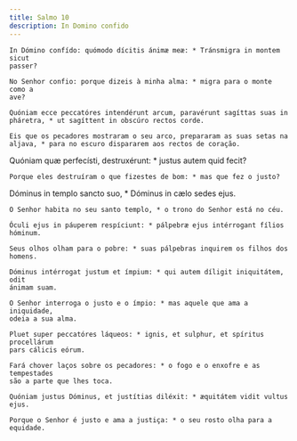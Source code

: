 ```yaml
---
title: Salmo 10
description: In Domino confido
---
```


<div class="side-by-side not-content">

    In Dómino confído: quómodo dícitis ánimæ meæ: * Tránsmigra in montem sicut
    passer?

    No Senhor confio: porque dizeis à minha alma: * migra para o monte como a
    ave?

    Quóniam ecce peccatóres intendérunt arcum, paravérunt sagíttas suas in
    pháretra, * ut sagíttent in obscúro rectos corde.

    Eis que os pecadores mostraram o seu arco, prepararam as suas setas na
    aljava, * para no escuro dispararem aos rectos de coração.

Quóniam quæ perfecísti, destruxérunt: \* justus autem quid fecit?

    Porque eles destruíram o que fizestes de bom: * mas que fez o justo?

Dóminus in templo sancto suo, \* Dóminus in cælo sedes ejus.

    O Senhor habita no seu santo templo, * o trono do Senhor está no céu.

    Óculi ejus in páuperem respíciunt: * pálpebræ ejus intérrogant fílios
    hóminum.

    Seus olhos olham para o pobre: * suas pálpebras inquirem os filhos dos
    homens.

    Dóminus intérrogat justum et ímpium: * qui autem díligit iniquitátem, odit
    ánimam suam.

    O Senhor interroga o justo e o ímpio: * mas aquele que ama a iniquidade,
    odeia a sua alma.

    Pluet super peccatóres láqueos: * ignis, et sulphur, et spíritus procellárum
    pars cálicis eórum.

    Fará chover laços sobre os pecadores: * o fogo e o enxofre e as tempestades
    são a parte que lhes toca.

    Quóniam justus Dóminus, et justítias diléxit: * æquitátem vidit vultus ejus.

    Porque o Senhor é justo e ama a justiça: * o seu rosto olha para a equidade.

</div>

